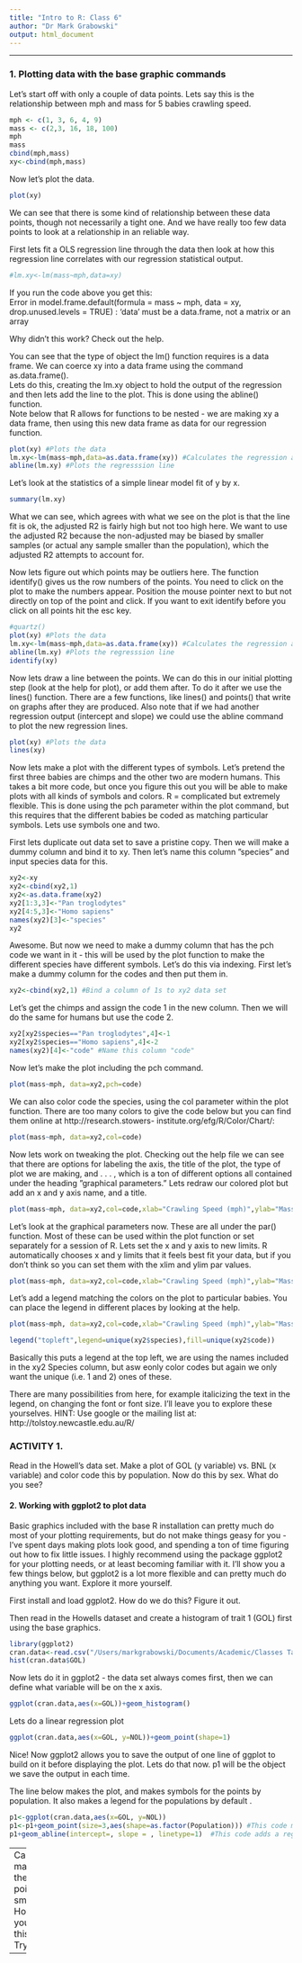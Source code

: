 ```yaml
---
title: "Intro to R: Class 6"
author: "Dr Mark Grabowski"
output: html_document
---
```


---

### 1. Plotting data with the base graphic commands

Let’s start off with only a couple of data points. Lets say this is the relationship between mph
and mass for 5 babies crawling speed.

```r
mph <- c(1, 3, 6, 4, 9)
mass <- c(2,3, 16, 18, 100) 
mph
mass
cbind(mph,mass)
xy<-cbind(mph,mass)
```

Now let’s plot the data.
```r
plot(xy)
```
We can see that there is some kind of relationship between these data points, though not necessarily a tight one. And we have really too few data points to look at a relationship in an reliable way.  

First lets fit a OLS regression line through the data then look at how this regression line correlates with our regression statistical output.
```r
#lm.xy<-lm(mass~mph,data=xy)
```
If you run the code above you get this:  
Error in model.frame.default(formula = mass ~ mph, data = xy, drop.unused.levels = TRUE) : 'data' must be a data.frame, not a matrix or an array  

Why didn’t this work? Check out the help.  

You can see that the type of object the lm() function requires is a data frame. We can coerce xy into a data frame using the command as.data.frame().  
Lets do this, creating the lm.xy object to hold the output of the regression and then lets add the line to the plot. This is done using the abline() function.  
Note below that R allows for functions to be nested - we are making xy a data frame, then using this new data frame as data for our regression function.
```r
plot(xy) #Plots the data
lm.xy<-lm(mass~mph,data=as.data.frame(xy)) #Calculates the regression and stores it
abline(lm.xy) #Plots the regresssion line
```
Let’s look at the statistics of a simple linear model fit of y by x.
```r
summary(lm.xy)
```
What we can see, which agrees with what we see on the plot is that the line fit is ok, the adjusted R2 is fairly high but not too high here. We want to use the adjusted R2 because the non-adjusted may be biased by smaller samples (or actual any sample smaller than the population), which the adjusted R2 attempts to account for.  

Now lets figure out which points may be outliers here. The function identify() gives us the row numbers of the points. You need to click on the plot to make the numbers appear. Position the mouse pointer next to but not directly on top of the point and click. If you want to exit identify before you click on all points hit the esc key.

```r
#quartz()
plot(xy) #Plots the data
lm.xy<-lm(mass~mph,data=as.data.frame(xy)) #Calculates the regression and stores it
abline(lm.xy) #Plots the regresssion line
identify(xy)
```
Now lets draw a line between the points. We can do this in our initial plotting step (look at the help for plot), or add them after. To do it after we use the lines() function. There are a few functions, like lines() and points() that write on graphs after they are produced. Also note that if we had another regression output (intercept and slope) we could use the abline command to plot the new regression lines.
```r
plot(xy) #Plots the data
lines(xy)
```
Now lets make a plot with the different types of symbols. Let’s pretend the first three babies are chimps and the other two are modern humans. This takes a bit more code, but once you figure this out you will be able to make plots with all kinds of symbols and colors. R = complicated but extremely flexible. This is done using the pch parameter within the plot command, but this requires that the different babies be coded as matching particular symbols. Lets use symbols one and two.

First lets duplicate out data set to save a pristine copy. Then we will make a dummy column and bind it to xy. Then let’s name this column ”species” and input species data for this.
```r
xy2<-xy
xy2<-cbind(xy2,1)
xy2<-as.data.frame(xy2)
xy2[1:3,3]<-"Pan troglodytes"
xy2[4:5,3]<-"Homo sapiens"
names(xy2)[3]<-"species"
xy2
```
Awesome. But now we need to make a dummy column that has the pch code we want in it - this will be used by the plot function to make the different species have different symbols. Let’s do this via indexing. First let’s make a dummy column for the codes and then put them in.
```r
xy2<-cbind(xy2,1) #Bind a column of 1s to xy2 data set
```
Let’s get the chimps and assign the code 1 in the new column. Then
we will do the same for humans but use the code 2.
```r
xy2[xy2$species=="Pan troglodytes",4]<-1
xy2[xy2$species=="Homo sapiens",4]<-2
names(xy2)[4]<-"code" #Name this column "code"
```
Now let’s make the plot including the pch command.
```r
plot(mass~mph, data=xy2,pch=code)
```
We can also color code the species, using the col parameter within the plot function. There are too many colors to give the code below but you can find them online at http://research.stowers- institute.org/efg/R/Color/Chart/:
```r
plot(mass~mph, data=xy2,col=code)
```
Now lets work on tweaking the plot. Checking out the help file we can see that there are options for labeling the axis, the title of the plot, the type of plot we are making, and . . . , which is a ton of different options all contained under the heading ”graphical parameters.” Lets redraw our colored plot but add an x and y axis name, and a title.
```r
plot(mass~mph, data=xy2,col=code,xlab="Crawling Speed (mph)",ylab="Mass (g)",main="Baby Mass to Speed Performance")
```

Let’s look at the graphical parameters now. These are all under the par() function. Most of these can be used within the plot function or set separately for a session of R. Lets set the x and y axis to new limits. R automatically chooses x and y limits that it feels best fit your data, but if you don’t think so you can set them with the xlim and ylim par values.
```r
plot(mass~mph, data=xy2,col=code,xlab="Crawling Speed (mph)",ylab="Mass (g)",main="Baby Mass to Speed Performance",xlim=c(0,10),ylim=c(0,120))
```

Let’s add a legend matching the colors on the plot to particular babies. You can place the legend in different places by looking at the help.
```r
plot(mass~mph, data=xy2,col=code,xlab="Crawling Speed (mph)",ylab="Mass (g)",main="Baby Mass to Speed Performance",xlim=c(0,10),ylim=c(0,120))

legend("topleft",legend=unique(xy2$species),fill=unique(xy2$code))
```
Basically this puts a legend at the top left, we are using the names included in the xy2 Species column, but asw eonly color codes but again we only want the unique (i.e. 1 and 2) ones of these.  

There are many possibilities from here, for example italicizing the text in the legend, on changing the font or font size. I’ll leave you to explore these yourselves. HINT: Use google or the mailing list at: http://tolstoy.newcastle.edu.au/R/

### ACTIVITY 1.
Read in the Howell’s data set. Make a plot of GOL (y variable) vs. BNL (x variable) and color code this by population. Now do this by sex. What do you see? 

#### 2. Working with ggplot2 to plot data
Basic graphics included with the base R installation can pretty much do most of your plotting requirements, but do not make things geasy for you - I’ve spent days making plots look good, and spending a ton of time figuring out how to fix little issues. I highly recommend using the package ggplot2 for your plotting needs, or at least becoming familiar with it. I’ll show you a few things below, but ggplot2 is a lot more flexible and can pretty much do anything you want. Explore it more yourself.  

First install and load ggplot2. How do we do this? Figure it out.  

Then read in the Howells dataset and create a histogram of trait 1 (GOL) first using the base graphics.
```r
library(ggplot2)
cran.data<-read.csv("/Users/markgrabowski/Documents/Academic/Classes Taught/LJMU Classes/2021/Spring/7107NATSCI - R Classes/Online R Classes/Class 6/Data/Howells Subsample.csv",header=TRUE)
hist(cran.data$GOL)
```

Now lets do it in ggplot2 - the data set always comes first, then we can define what variable will be on the x axis.
```r
ggplot(cran.data,aes(x=GOL))+geom_histogram()
```
Lets do a linear regression plot
```r
ggplot(cran.data,aes(x=GOL, y=NOL))+geom_point(shape=1)
```
Nice! Now ggplot2 allows you to save the output of one line of ggplot to build on it before displaying the plot. Lets do that now. p1 will be the object we save the output in each time.

The line below makes the plot, and makes symbols for the points by population. It also makes a legend for the populations by default .
```r
p1<-ggplot(cran.data,aes(x=GOL, y=NOL)) 
p1<-p1+geom_point(size=3,aes(shape=as.factor(Population))) #This code makes different shapes for different populations.
p1+geom_abline(intercept=, slope = , linetype=1)  #This code adds a regression line

```
---
Can you make the points smaller? How do you do this? Try it.

---

